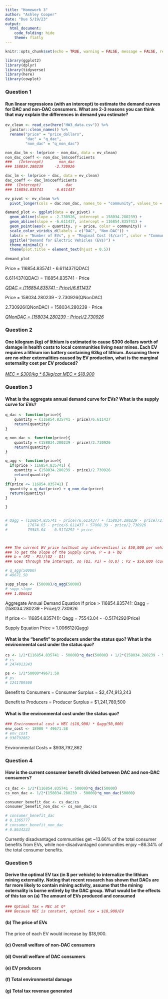 ```yaml
---
title: "Homework 3"
author: "Ashley Cooper"
date: "Due 5/19/23"
output:
  html_document:
    code_folding: hide
    theme: flatly
---
```


```r
knitr::opts_chunk$set(echo = TRUE, warning = FALSE, message = FALSE, results = FALSE)

library(ggplot2)
library(dplyr)
library(tidyverse)
library(here)
library(cowplot)
```

### Question 1

#### Run linear regressions (with an intercept) to estimate the demand curves for DAC and non-DAC consumers. What are 2-3 reasons you can think that may explain the differences in demand you estimate?

```r
ev_clean <- read_csv(here("HW3_data.csv")) %>% 
  janitor::clean_names() %>% 
  rename("price" = "price_dollars",
         "dac" = "q_dac",
         "non_dac" = "q_non_dac")

non_dac_lm <- lm(price ~ non_dac, data = ev_clean)
non_dac_coeff <- non_dac_lm$coefficients
###   (Intercept)       non_dac 
### 158034.280239     -2.730926 

dac_lm <- lm(price ~ dac, data = ev_clean)
dac_coeff <- dac_lm$coefficients
###  (Intercept)           dac 
### 116854.835741     -6.611437 

ev_pivot <- ev_clean %>% 
  pivot_longer(cols = dac:non_dac, names_to = "community", values_to = "quantity")

demand_plot <- ggplot(data = ev_pivot) +
  geom_abline(slope = -2.730926, intercept = 158034.280239) +
  geom_abline(slope = -6.611437, intercept = 116854.835741) +
  geom_point(aes(x = quantity, y = price, color = community)) +
  scale_color_viridis_d(labels = c("DAC", "Non-DAC")) +
  labs(x = "Number of EVs", y = "Maginal Cost ($/car)", color = "Community Type") +
  ggtitle("Demand for Electric Vehicles (EVs)") +
  theme_minimal() +
  theme(plot.title = element_text(hjust = 0.5))
  
demand_plot
```

Price = 116854.835741 - 6.611437(QDAC)

6.611437(QDAC) = 116854.835741 - Price



[*QDAC = (116854.835741 - Price)/6.611437*]{.underline}

Price = 158034.280239 - 2.730926(QNonDAC)

2.730926(QNonDAC) = 158034.280239 - Price

[*QNonDAC = (158034.280239 - Price)/2.730926*]{.underline}

### Question 2

#### One kilogram (kg) of lithium is estimated to cause \$300 dollars worth of damage in health costs to local communities living near mines. Each EV requires a lithium ion battery containing 63kg of lithium. Assuming there are no other externalities caused by EV production, what is the marginal externality cost per EV produced?

[*MEC = \$300/kg \* 63kg/car MEC = \$18,900*]{.underline}

### Question 3

#### What is the aggregate annual demand curve for EVs? What is the supply curve for EVs?

```r
q_dac <- function(price){
    quantity = (116854.835741 - price)/6.611437
    return(quantity)
}

q_non_dac <- function(price){
    quantity = (158034.280239 - price)/2.730926
    return(quantity)
}

q_agg <- function(price){
  if(price > 116854.835741) {
    quantity = (158034.280239 - price)/2.730926
    return(quantity)
    }
if(price <= 116854.835741) {
  quantity = q_dac(price) + q_non_dac(price)
  return(quantity)
}

}


# Qagg = (116854.835741 - price)/6.611437) + (158034.280239 - price)/2.730926
#         17674.65 - price/6.611437 + 57868.39 - price/2.730926
#         75543.04 - -0.5174292 * price



### The current EV price (without any intervention) is $50,000 per vehicle.
### To get the slope of the Supply Curve, P = a + bQ
### b = (P2 - P1)/(Q2 - Q1)
### Goes through the intercept, so (Q1, P1) = (0,0) ; P2 = $50,000 (current EV price) and Q1 = Qagg($50,000)

# q_agg(50000)
# 49671.58

supp_slope <- (50000)/q_agg(50000)
# supp_slope
### 1.006612
```

Aggregate Annual Demand Equation
If price > 116854.835741:
    Qagg = (158034.280239 - Price)/2.730926

If price <= 116854.835741):
    Qagg = 75543.04 - -0.5174292(Price)

Supply Equation
Price = 1.006612(Qagg)

#### What is the "benefit" to producers under the status quo? What is the environmental cost under the status quo?

```r
cs <- 1/2*(116854.835741 - 50000)*q_dac(50000) + 1/2*(158034.280239 - 50000)*q_non_dac(50000)
# cs
# 2474913243

ps <- 1/2*50000*49671.58
# ps
# 1241789500
```

Benefit to Consumers = Consumer Surplus = $2,474,913,243

Benefit to Producers = Producer Surplus = $1,241,789,500

#### What is the environmental cost under the status quo?

```r
### Environmental cost = MEC ($18,900) * Qagg(50,000)
env_cost <- 18900 * 49671.58
# env_cost
# 938792862
```
Environmental Costs = $938,792,862

### Question 4
#### How is the current consumer benefit divided between DAC and non-DAC consumers?
```r
cs_dac <- 1/2*(116854.835741 - 50000)*q_dac(50000)
cs_non_dac <- 1/2*(158034.280239 - 50000)*q_non_dac(50000)

consumer_benefit_dac <- cs_dac/cs
consumer_benefit_non_dac <- cs_non_dac/cs

# consumer_benefit_dac
# 0.1365777
# consumer_benefit_non_dac
# 0.8634223
```

Currently disadvantaged communities get ~13.66% of the total consumer benefits from EVs, while non-disadvantaged communities enjoy ~86.34% of the total consumer benefits.

### Question 5
#### Derive the optimal EV tax (in $ per vehicle) to internalize the lithium mining externality. Noting that recent research has shown that DACs are far more likely to contain mining activity, assume that the mining externality is borne entirely by the DAC group. What would be the effects of this tax on (a) The amount of EVs produced and consumed

```r
### Optimal Tax = MEC at Q*
### Because MEC is constant, optimal tax = $18,900/EV
```


#### (b) The price of EVs

The price of each EV would increase by $18,900.

#### (c) Overall welfare of non-DAC consumers

#### (d) Overall welfare of DAC consumers

#### (e) EV producers

#### (f) Total environmental damage

#### (g) Total tax revenue generated
